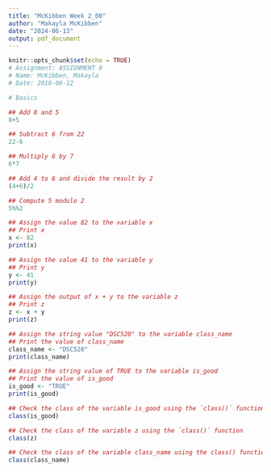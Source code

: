```yaml
---
title: "McKibben Week 2_00"
author: "Makayla McKibben"
date: "2024-06-13"
output: pdf_document
---
```


```r
knitr::opts_chunk$set(echo = TRUE)
# Assignment: ASSIGNMENT 0
# Name: McKibben, Makayla
# Date: 2010-06-12

# Basics

## Add 8 and 5
8+5

## Subtract 6 from 22
22-6

## Multiply 6 by 7
6*7

## Add 4 to 6 and divide the result by 2
(4+6)/2

## Compute 5 modulo 2
5%%2

## Assign the value 82 to the variable x
## Print x
x <- 82
print(x)

## Assign the value 41 to the variable y
## Print y
y <- 41
print(y)

## Assign the output of x + y to the variable z
## Print z
z <- x + y
print(z)

## Assign the string value "DSC520" to the variable class_name
## Print the value of class_name
class_name <- "DSC520"
print(class_name)

## Assign the string value of TRUE to the variable is_good
## Print the value of is_good
is_good <- "TRUE"
print(is_good)

## Check the class of the variable is_good using the `class()` function
class(is_good)

## Check the class of the variable z using the `class()` function
class(z)

## Check the class of the variable class_name using the class() function
class(class_name)
```